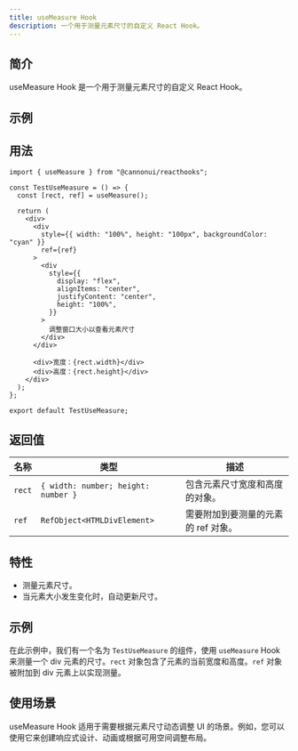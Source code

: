 ```yaml
---
title: useMeasure Hook
description: 一个用于测量元素尺寸的自定义 React Hook。
---
```



## 简介

useMeasure Hook 是一个用于测量元素尺寸的自定义 React Hook。

## 示例

<div style="margin-top: 3%;">
  <UseMeasure client:only />
</div>

## 用法

```tsx
import { useMeasure } from "@cannonui/reacthooks";

const TestUseMeasure = () => {
  const [rect, ref] = useMeasure();

  return (
    <div>
      <div
        style={{ width: "100%", height: "100px", backgroundColor: "cyan" }}
        ref={ref}
      >
        <div
          style={{
            display: "flex",
            alignItems: "center",
            justifyContent: "center",
            height: "100%",
          }}
        >
          调整窗口大小以查看元素尺寸
        </div>
      </div>

      <div>宽度：{rect.width}</div>
      <div>高度：{rect.height}</div>
    </div>
  );
};

export default TestUseMeasure;
```

## 返回值

| 名称   | 类型                                | 描述                                |
| ------ | ----------------------------------- | ----------------------------------- |
| `rect` | `{ width: number; height: number }` | 包含元素尺寸宽度和高度的对象。      |
| `ref`  | `RefObject<HTMLDivElement>`         | 需要附加到要测量的元素的 ref 对象。 |

## 特性

- 测量元素尺寸。
- 当元素大小发生变化时，自动更新尺寸。

## 示例

在此示例中，我们有一个名为 `TestUseMeasure` 的组件，使用 `useMeasure` Hook 来测量一个 div 元素的尺寸。`rect` 对象包含了元素的当前宽度和高度。`ref` 对象被附加到 div 元素上以实现测量。

## 使用场景

useMeasure Hook 适用于需要根据元素尺寸动态调整 UI 的场景。例如，您可以使用它来创建响应式设计、动画或根据可用空间调整布局。
